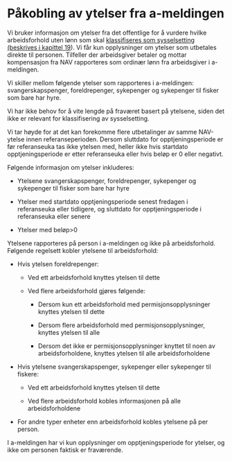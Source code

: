 # Påkobling av ytelser fra a-meldingen

Vi bruker informasjon om ytelser fra det offentlige for å vurdere hvilke
arbeidsforhold uten lønn som skal [klassifiseres som sysselsetting
(beskrives i kapittel 19](Klassifisering-arbfogsyss.html)). Vi får kun opplysninger om ytelser som
utbetales direkte til personen. Tilfeller der arbeidsgiver betaler og
mottar kompensasjon fra NAV rapporteres som ordinær lønn fra
arbeidsgiver i a-meldingen.

Vi skiller mellom følgende ytelser som rapporteres i a-meldingen:
svangerskapspenger, foreldrepenger, sykepenger og sykepenger til fisker
som bare har hyre.

Vi har ikke behov for å vite lengde på fraværet basert på ytelsene,
siden det ikke er relevant for klassifisering av sysselsetting.

Vi tar høyde for at det kan forekomme flere utbetalinger av samme
NAV-ytelse innen referanseperioden. Dersom sluttdato for
opptjeningsperiode er før referanseuka tas ikke ytelsen med, heller ikke
hvis startdato opptjeningsperiode er etter referanseuka eller hvis beløp
er 0 eller negativt.

Følgende informasjon om ytelser inkluderes:

-   Ytelsene svangerskapspenger, foreldrepenger, sykepenger og
    sykepenger til fisker som bare har hyre

```{=html}
<!-- -->
```
-   Ytelser med startdato opptjeningsperiode senest fredagen i
    referanseuka eller tidligere, og sluttdato for opptjeningsperiode i
    referanseuka eller senere

-   Ytelser med beløp\>0

Ytelsene rapporteres på person i a-meldingen og ikke på arbeidsforhold.
Følgende regelsett kobler ytelsene til arbeidsforhold:

-   Hvis ytelsen foreldrepenger:

    -   Ved ett arbeidsforhold knyttes ytelsen til dette

    ```{=html}
    <!-- -->
    ```
    -   Ved flere arbeidsforhold gjøres følgende:

        -   Dersom kun ett arbeidsforhold med permisjonsopplysninger
            knyttes ytelsen til dette

        -   Dersom flere arbeidsforhold med permisjonsopplysninger,
            knyttes ytelsen til alle

        -   Dersom det ikke er permisjonsopplysninger knyttet til noen
            av arbeidsforholdene, knyttes ytelsen til alle
            arbeidsforholdene

```{=html}
<!-- -->
```
-   Hvis ytelsene svangerskapspenger, sykepenger eller sykepenger til
    fiskere:

    -   Ved ett arbeidsforhold knyttes ytelsen til dette

    -   Ved flere arbeidsforhold kobles informasjonen på alle
        arbeidsforholdene

-   For andre typer enheter enn arbeidsforhold kobles ytelsene på per
    person.

I a-meldingen har vi kun opplysninger om opptjeningsperiode for ytelser,
og ikke om personen faktisk er fraværende.
